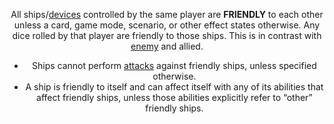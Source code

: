 <Header title="friendly" />

All ships/[devices](/article/Device) controlled by the same player are **FRIENDLY** to each other
unless a card, game mode, scenario, or other effect states otherwise. Any
dice rolled by that player are friendly to those ships. This is in contrast with
[enemy](/article/Enemy) and allied.

- Ships cannot perform [attacks](/article/Attack) against friendly ships, unless specified otherwise.
- A ship is friendly to itself and can affect itself with any of its abilities that affect
  friendly ships, unless those abilities explicitly refer to “other” friendly ships.
